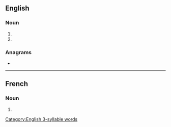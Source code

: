 ==English==

===Noun===
{{head|en|noun form}}

# {{plural of|calorie|lang=en}}
# {{plural of|calory|lang=en}}

===Anagrams===
* {{anagrams|en|a=aceilors|calorise|carioles|coralise|escorial|scariole}}

[[Category:English 3-syllable words]]

----

==French==

===Noun===
{{head|fr|noun plural form|g=f}}

# {{plural of|calorie|lang=fr}}